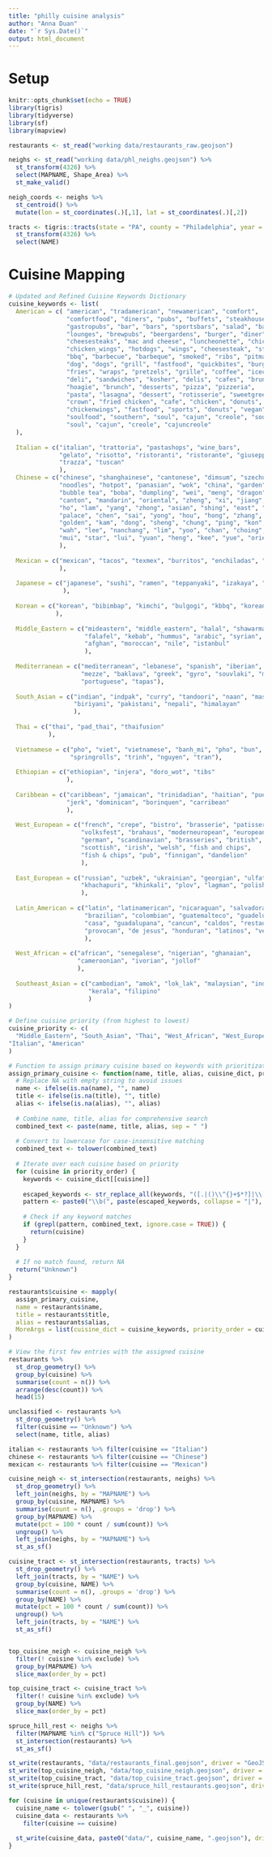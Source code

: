 ```yaml
---
title: "philly cuisine analysis"
author: "Anna Duan"
date: "`r Sys.Date()`"
output: html_document
---
```


# Setup 
```r
knitr::opts_chunk$set(echo = TRUE)
library(tigris)
library(tidyverse)
library(sf)
library(mapview)

restaurants <- st_read("working data/restaurants_raw.geojson")

neighs <- st_read("working data/phl_neighs.geojson") %>%
  st_transform(4326) %>%
  select(MAPNAME, Shape_Area) %>%
  st_make_valid()

neigh_coords <- neighs %>%
  st_centroid() %>% 
  mutate(lon = st_coordinates(.)[,1], lat = st_coordinates(.)[,2])

tracts <- tigris::tracts(state = "PA", county = "Philadelphia", year = 2018) %>%
  st_transform(4326) %>%
  select(NAME)
```


# Cuisine Mapping
```r
# Updated and Refined Cuisine Keywords Dictionary
cuisine_keywords <- list(
  American = c( "american", "tradamerican", "newamerican", "comfort",
                "comfortfood", "diners", "pubs", "buffets", "steakhouses", 
                "gastropubs", "bar", "bars", "sportsbars", "salad", "bakeries",
                "lounges", "brewpubs", "beergardens", "burger", "diner",
                "cheesesteaks", "mac and cheese", "luncheonette", "chickenshop",
                "chicken_wings", "hotdogs", "wings", "cheesesteak", "steaks",
                "bbq", "barbecue", "barbeque", "smoked", "ribs", "pitmaster",
                "dog", "dogs", "grill", "fastfood", "quickbites", "burgers",
                "fries", "wraps", "pretzels", "grille", "coffee", "icecream",
                "deli", "sandwiches", "kosher", "delis", "cafes", "brunch",
                "hoagie", "brunch", "desserts", "pizza", "pizzeria",
                "pasta", "lasagna", "dessert", "rotisserie", "sweetgreen",
                "crown", "fried chicken", "cafe", "chicken", "donuts",
                "chickenwings", "fastfood", "sports", "donuts", "vegan",
                "soulfood", "southern", "soul", "cajun", "creole", "southern",
                "soul", "cajun", "creole", "cajuncreole"
  ),
  
  Italian = c("italian", "trattoria", "pastashops", "wine_bars",
              "gelato", "risotto", "ristoranti", "ristorante", "giuseppe",
              "trazza", "tuscan"
              ),
  Chinese = c("chinese", "shanghainese", "cantonese", "dimsum", "szechuan",
              "noodles", "hotpot", "panasian", "wok", "china", "garden", 
              "bubble tea", "boba", "dumpling", "wei", "meng", "dragon", "kung", 
              "canton", "mandarin", "oriental", "zheng", "xi", "jiang", "dian",
              "ho", "lam", "yang", "zhong", "asian", "shing", "east", "pearl",
              "palace", "chen", "sai", "yong", "hou", "hong", "zhang", "jun",
              "golden", "kam", "dong", "sheng", "chung", "ping", "kon", "yi",
              "wah", "lee", "nanchang", "lim", "yoo", "chan", "choing", "chuong",
              "mui", "star", "lui", "yuan", "heng", "kee", "yue", "orient","ming"
              ),
  
  Mexican = c("mexican", "tacos", "texmex", "burritos", "enchiladas", "salsa", "margaritas", "fajitas", "taqueria", "masa", "tex-mex"
              ),
  
  Japanese = c("japanese", "sushi", "ramen", "teppanyaki", "izakaya", "sashimi", "hibachi", "omakase", "shabu", "osaka"
               ),
  
  Korean = c("korean", "bibimbap", "kimchi", "bulgogi", "kbbq", "koreanbbq", "seung", "kim"
             ),
  
  Middle_Eastern = c("mideastern", "middle_eastern", "halal", "shawarma",
                     "falafel", "kebab", "hummus", "arabic", "syrian", "sahara",
                     "afghan", "moroccan", "nile", "istanbul"
                     ),
  
  Mediterranean = c("mediterranean", "lebanese", "spanish", "iberian", "grille", 
                    "mezze", "baklava", "greek", "gyro", "souvlaki", "moussaka",
                    "portuguese", "tapas"),
  
  South_Asian = c("indian", "indpak", "curry", "tandoori", "naan", "masala",
                  "biriyani", "pakistani", "nepali", "himalayan"
                  ),
  
  Thai = c("thai", "pad_thai", "thaifusion"
           ),
  
  Vietnamese = c("pho", "viet", "vietnamese", "banh_mi", "pho", "bun", "pho",
                 "springrolls", "trinh", "nguyen", "tran"),
  
  Ethiopian = c("ethiopian", "injera", "doro_wot", "tibs"
                ),
  
  Caribbean = c("caribbean", "jamaican", "trinidadian", "haitian", "puertorican",
                "jerk", "dominican", "borinquen", "carribean"
                ),
  
  West_European = c("french", "crepe", "bistro", "brasserie", "patisserie",
                    "volksfest", "brahaus", "moderneuropean", "european",
                    "german", "scandinavian", "brasseries", "british", "english",
                    "scottish", "irish", "welsh", "fish and chips", 
                    "fish & chips", "pub", "finnigan", "dandelion"
                    ),
  
  East_European = c("russian", "uzbek", "ukrainian", "georgian", "ulfatlar",
                    "khachapuri", "khinkali", "plov", "lagman", "polish"
                    ),
  
  Latin_American = c("latin", "latinamerican", "nicaraguan", "salvadoran",
                     "brazilian", "colombian", "guatemalteco", "guadelupana",
                     "casa", "guadalupana", "cancun", "caldos", "restaurante",
                     "provocan", "de jesus", "honduran", "latinos", "venezuelan"
                     ),
  
  West_African = c("african", "senegalese", "nigerian", "ghanaian",
                   "cameroonian", "ivorian", "jollof"
                   ),
  
  Southeast_Asian = c("cambodian", "amok", "lok_lak", "malaysian", "indonesian",
                      "kerala", "filipino"
                      )
)

# Define cuisine priority (from highest to lowest)
cuisine_priority <- c(
  "Middle_Eastern", "South_Asian", "Thai", "West_African", "West_European", "East_European", "Ethiopian", "Southeast_Asian", "Vietnamese", "Japanese", "Korean", "Caribbean", "Mediterranean", "Latin_American", "Chinese", "Mexican",
"Italian", "American"
)

```

```r
# Function to assign primary cuisine based on keywords with prioritization
assign_primary_cuisine <- function(name, title, alias, cuisine_dict, priority_order) {
  # Replace NA with empty string to avoid issues
  name <- ifelse(is.na(name), "", name)
  title <- ifelse(is.na(title), "", title)
  alias <- ifelse(is.na(alias), "", alias)
  
  # Combine name, title, alias for comprehensive search
  combined_text <- paste(name, title, alias, sep = " ")
  
  # Convert to lowercase for case-insensitive matching
  combined_text <- tolower(combined_text)
  
  # Iterate over each cuisine based on priority
  for (cuisine in priority_order) {
    keywords <- cuisine_dict[[cuisine]]
    
    escaped_keywords <- str_replace_all(keywords, "([.|()\\^{}+$*?]|\\[|\\]|\\\\)", "\\\\\\1")
    pattern <- paste0("\\b(", paste(escaped_keywords, collapse = "|"), ")\\b")
    
    # Check if any keyword matches
    if (grepl(pattern, combined_text, ignore.case = TRUE)) {
      return(cuisine)
    }
  }
  
  # If no match found, return NA
  return("Unknown")
}

restaurants$cuisine <- mapply(
  assign_primary_cuisine,
  name = restaurants$name,
  title = restaurants$title,
  alias = restaurants$alias,
  MoreArgs = list(cuisine_dict = cuisine_keywords, priority_order = cuisine_priority)
)

# View the first few entries with the assigned cuisine
restaurants %>%
  st_drop_geometry() %>%
  group_by(cuisine) %>%
  summarise(count = n()) %>%
  arrange(desc(count)) %>%
  head(15)

unclassified <- restaurants %>%
  st_drop_geometry() %>%
  filter(cuisine == "Unknown") %>%
  select(name, title, alias)

italian <- restaurants %>% filter(cuisine == "Italian")
chinese <- restaurants %>% filter(cuisine == "Chinese")
mexican <- restaurants %>% filter(cuisine == "Mexican")
```

```r
cuisine_neigh <- st_intersection(restaurants, neighs) %>%
  st_drop_geometry() %>%
  left_join(neighs, by = "MAPNAME") %>%
  group_by(cuisine, MAPNAME) %>%
  summarise(count = n(), .groups = 'drop') %>%
  group_by(MAPNAME) %>%
  mutate(pct = 100 * count / sum(count)) %>%
  ungroup() %>%
  left_join(neighs, by = "MAPNAME") %>%
  st_as_sf()

cuisine_tract <- st_intersection(restaurants, tracts) %>%
  st_drop_geometry() %>%
  left_join(tracts, by = "NAME") %>%
  group_by(cuisine, NAME) %>%
  summarise(count = n(), .groups = 'drop') %>%
  group_by(NAME) %>%
  mutate(pct = 100 * count / sum(count)) %>%
  ungroup() %>%
  left_join(tracts, by = "NAME") %>%
  st_as_sf()


top_cuisine_neigh <- cuisine_neigh %>% 
  filter(! cuisine %in% exclude) %>%
  group_by(MAPNAME) %>% 
  slice_max(order_by = pct)

top_cuisine_tract <- cuisine_tract %>% 
  filter(! cuisine %in% exclude) %>%
  group_by(NAME) %>% 
  slice_max(order_by = pct)

spruce_hill_rest <- neighs %>%
  filter(MAPNAME %in% c("Spruce Hill")) %>%
  st_intersection(restaurants) %>%
  st_as_sf()

st_write(restaurants, "data/restaurants_final.geojson", driver = "GeoJSON")
st_write(top_cuisine_neigh, "data/top_cuisine_neigh.geojson", driver = "GeoJSON")
st_write(top_cuisine_tract, "data/top_cuisine_tract.geojson", driver = "GeoJSON")
st_write(spruce_hill_rest, "data/spruce_hill_restaurants.geojson", driver = "GeoJSON")

for (cuisine in unique(restaurants$cuisine)) {
  cuisine_name <- tolower(gsub(" ", "_", cuisine))
  cuisine_data <- restaurants %>%
    filter(cuisine == cuisine)
  
  st_write(cuisine_data, paste0("data/", cuisine_name, ".geojson"), driver = "GeoJSON")
}

```

